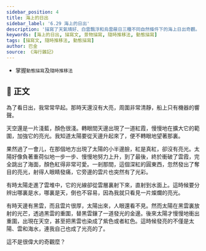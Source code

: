 ```yaml
---
sidebar_position: 4
title: 海上的日出
sidebar_label: '6.29 海上的日出'
description: '描寫了天氣晴好、白雲飄浮和烏雲蔽日三種不同自然條件下的海上日出奇觀。'
keywords: [海上的日出, 描寫文, 景物描寫, 隨時推移法, 動態描寫]
tags: [描寫文, 隨時推移法, 動態描寫]
author: 巴金
source: 《海行雜記》
---
```


<YouWillLearn>

- 掌握`動態描寫`及`隨時推移法`

</YouWillLearn>

## 📖 正文

<div className="main prose">

為了看日出，我常常早起。那時天還沒有大亮，周圍非常清靜，船上只有機器的響聲。

天空還是一片淺藍，顏色很淺。轉眼間天邊出現了一道紅霞，慢慢地在擴大它的範圍，加強它的亮光。我知道太陽要從天邊升起來了，便不轉眼地望著那裏。

果然過了一會儿，在那個地方出現了太陽的小半邊臉，紅是真紅，卻沒有亮光。太陽好像負著重荷似地一步一步、慢慢地努力上升，到了最後，終於衝破了雲霞，完全跳出了海面，顏色紅得非常可愛。一剎那間，這個深紅的圓東西，忽然發出了奪目的亮光，射得人眼睛發痛，它旁邊的雲片也突然有了光彩。

有時太陽走進了雲堆中，它的光線卻從雲層裏射下來，直射到水面上。這時候要分辨出哪裏是水，哪裏是天，倒也不容易，因為我就只看見一片燦爛的亮光。

有時天邊有黑雲，而且雲片很厚，太陽出來，人眼還看不見。然而太陽在黑雲裏放射的光芒，透過黑雲的重圍，替黑雲鑲了一道發光的金邊。後來太陽才慢慢地衝出重圍，出現在天空，甚至把黑雲也染成了紫色或者紅色。這時候發亮的不僅是太陽、雲和海水，連我自己也成了光亮的了。

這不是很偉大的奇觀麼？

</div>

<!--

## 🌈 課文賞析

## 🦹 名人小傳

## 📚 比較閱讀

## 🚀 小試牛刀


<Quiz data={data} />
 -->
